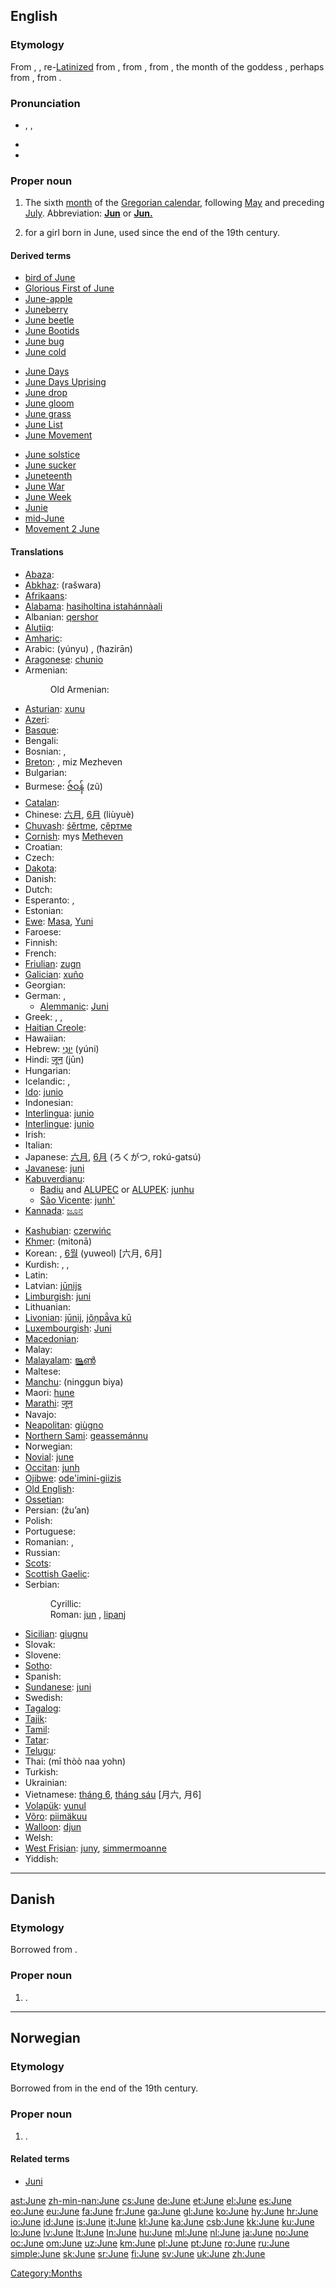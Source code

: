 {{also|june}}
==English==

===Etymology===
From {{etyl|enm|en}} {{term|jun|lang=enm}}, {{term|june|lang=enm}}, re-[[Latinize]]d from {{etyl|enm|en}} {{term|juyng|lang=enm}}, from {{etyl|fro|en}} {{term|juing|lang=fro}}, from {{etyl|la|en}} {{term|iunius|iūnius|lang=la}}, the month of the goddess {{term|Iuno||Juno|lang=la}}, perhaps from {{proto|Indo-European|juwngkos|lang=en}}, from {{proto|Indo-European|yeu-|vital force, youthful vigor|lang=en|title=}}.

===Pronunciation===
* {{enPR|jo͞on}}, {{IPA|/dʒuːn/|/dʒjuːn/}}, {{SAMPA|/dZu:n/}}
* {{audio|en-us-June.ogg|Audio (US)}}
* {{rhymes|uːn}}

===Proper noun===
{{en-proper noun|''plural:'' '''[[Junes]]'''}}

# The sixth [[month]] of the [[Gregorian calendar]], following [[May]] and preceding [[July]]. Abbreviation: '''[[Jun]]''' or '''[[Jun.]]'''
# {{given name|female|from=English}} for a girl born in June, used since the end of the 19th century.

====Derived terms====
{{rel-top3|Derived terms}}
* [[bird of June]]
* [[Glorious First of June]]
* [[June-apple]]
* [[Juneberry]]
* [[June beetle]]
* [[June Bootids]]
* [[June bug]]
* [[June cold]]
{{rel-mid3}}
* [[June Days]]
* [[June Days Uprising]]
* [[June drop]]
* [[June gloom]]
* [[June grass]]
* [[June List]]
* [[June Movement]]
{{rel-mid3}}
* [[June solstice]]
* [[June sucker]]
* [[Juneteenth]]
* [[June War]]
* [[June Week]]
* [[Junie]]
* [[mid-June]]
* [[w:Movement 2 June|Movement 2 June]]
{{rel-bottom}}

====Translations====
{{trans-top|sixth month of the Gregorian calendar}}
* [[Abaza]]: {{tø|abq|пхынхъа}}
* [[Abkhaz]]: {{Cyrl|[[рашәара]]}} (rašwara)
* [[Afrikaans]]: {{t+|af|Junie|xs=Afrikaans}}
* [[Alabama]]: [[hasiholtina istahánnàali]]
* Albanian: [[qershor]]
* [[Alutiiq]]: {{tø|ems|Naut'staat Iraluat}}
* [[Amharic]]: {{t|am|ጁን|tr=jun|sc=Ethi|xs=Amharic}}
* Arabic: {{Arab|[[يونيو|يُونْيُو]]}} (yúnyu) {{m}}, {{Arab|[[حزيران|حَزيرانٌ]]}} (ħazirān) {{m}}
* [[Aragonese]]: [[chunio]]
* Armenian: {{t+|hy|հունիս|tr=hunis}}
*: Old Armenian: {{t-|hy|յունիս|tr=yunis}}
* [[Asturian]]: [[xunu]]
* [[Azeri]]: {{t+|az|iyun|xs=Azeri}}
* [[Basque]]: {{t+|eu|ekain|xs=Basque}}
* Bengali: {{t+|bn|জুন|sc=Beng|xs=Bengali}}
* Bosnian: {{t-|bs|juni|m}}, {{t-|bs|jun|m}}
* [[Breton]]: {{t+|br|Mezheven|xs=Breton}}, miz Mezheven
* Bulgarian: {{t|bg|юни|m|tr=júni}}
* Burmese: [[ဇ်ဝန်]] (zũ)
* [[Catalan]]: {{t+|ca|juny|m}}
* Chinese: [[六月]], [[6月]] (liùyuè)
* [[Chuvash]]: [[śěrtme]], [[çĕртме]]
* [[Cornish]]: mys [[Metheven]]
* Croatian: {{t+|hr|lipanj}}
* Czech: {{t+|cs|červen|m}}
* [[Dakota]]: {{tø|dak|Wažuštecašawi}}
* Danish: {{t+|da|juni}}
* Dutch: {{t+|nl|juni}}
* Esperanto: {{t+|eo|junio|xs=Esperanto}},  {{t-|eo|Junio|xs=Esperanto}}
* Estonian: {{t+|et|juuni}}
* [[Ewe]]: [[Masa]], [[Yuni]]
* Faroese: {{t-|fo|juni|xs=Faroese}}
* Finnish: {{t+|fi|kesäkuu}}
* French: {{t+|fr|juin|m}}
* [[Friulian]]: [[zugn]] {{m}}
* [[Galician]]: [[xuño]] {{m}}
* Georgian: {{t-|ka|ივნისი|tr=ivnisi|sc=Geor|xs=Georgian}}
* German: {{t+|de|Juni|m}}, {{t+|de|Brachet|m}}
** [[Alemmanic]]: [[Juni]] {{m}}
* Greek: {{t+|el|Ιούνιος|m|tr=Ioúnios}}, {{t+|el|Ιούνης|m|tr=Ioúnis}}, {{i|month of the reaping}} {{t|el|Θεριστής|m|tr=Theristís}}
* [[Haitian Creole]]: {{tø|ht|jen}}
* Hawaiian: {{tø|haw|Iune}}
* Hebrew: [[יוני|יוּנִי]] (yúni)
* Hindi: [[जून]] (jūn)
* Hungarian: {{t+|hu|június}}
* Icelandic: {{t+|is|júní|m}}, {{t-|is|júnímánuður|m}}
* [[Ido]]: [[junio]]
* Indonesian: {{t-|id|juni|xs=Indonesian}}
* [[Interlingua]]: [[junio]]
* [[Interlingue]]: [[junio]]
* Irish: {{t+|ga|Meitheamh|xs=Irish}}
* Italian: {{t+|it|giugno|m}}
* Japanese: [[六月]], [[6月]] (ろくがつ, rokú-gatsú)
* [[Javanese]]: [[juni]]
* [[Kabuverdianu]]:
** [[Badiu]] and [[ALUPEC]] or [[ALUPEK]]: [[junhu]]
** [[São Vicente]]: [[junh']]
* [[Kannada]]: [[ಜೂನ]]
{{trans-mid}}
* [[Kashubian]]: [[czerwińc]]
* [[Khmer]]: {{Khmr|[[មិថុនា]]}} (mitonā)
* Korean: {{t+|ko|유월|tr=yuwol|sc=KOchar}}, [[6월]] (yuweol) [六月, 6月]
* Kurdish: {{t+|ku|pûşber|f}}, {{t+|ku|hezîran|f}}, {{t+|ku|xezîran|f}}
* Latin: {{t+|la|iunius|alt=iūnius}}
* Latvian: [[jūnijs]]
* [[Limburgish]]: [[juni]]
* Lithuanian: {{t+|lt|birželis|m|xs=Lithuanian}}
* [[Livonian]]: [[jūnij]], [[jõņpǟva kū]]
* [[Luxembourgish]]: [[Juni]]
* [[Macedonian]]: {{t+|mk|јуни|m|tr=júni}}
* Malay: {{t-|ms|jun|xs=Malay}}
* [[Malayalam]]: [[ജൂണ്‍]]
* Maltese: {{t-|mt|Ġunju|xs=Maltese}}
* [[Manchu]]: (ninggun biya)
* Maori: [[hune]]
* [[Marathi]]: [[जून]]
* Navajo: {{tø|nv|Yaʼiishjááshchilí}}
* [[Neapolitan]]: [[giùgno]]
* [[Northern Sami]]: [[geassemánnu]]
* Norwegian: {{t+|no|juni}}
* [[Novial]]: [[june]]
* [[Occitan]]: [[junh]] {{m}}
* [[Ojibwe]]: [[ode'imini-giizis]]
* [[Old English]]: {{t-|ang|se ærra liþa|m|alt=se ǣrra līþa|xs=Old English}}
* [[Ossetian]]: {{tø|os|июнь|tr=ijun'|sc=Cyrl|xs=Ossetian}}
* Persian: {{fa-Arab|[[ژوئن]]}} (žu’an)
* Polish: {{t+|pl|czerwiec|m}}
* Portuguese: {{t+|pt|junho|m}}
* Romanian: {{t+|ro|iunie}}, {{qualifier|pop}} {{t+|ro|cireşar}}
* Russian: {{t+|ru|июнь|m|tr=ijún’}}
* [[Scots]]: {{t|sco|Juin}}
* [[Scottish Gaelic]]: {{t|gd|Ògmhios|m}}
* Serbian:
*: Cyrillic: {{t+|sr|јун|m|sc=Cyrl}}
*: Roman:  [[jun#Serbian|jun]] {{m}}, [[lipanj]]
* [[Sicilian]]: [[giugnu]] {{m}}
* Slovak: {{t+|sk|jún|m}}
* Slovene: {{t|sl|júnij|m}}
* [[Sotho]]: {{t|st|Phupjane|xs=Sotho}}
* Spanish: {{t+|es|junio|m}}
* [[Sundanese]]: [[juni]]
* Swedish: {{t+|sv|juni}}
* [[Tagalog]]: {{t+|tl|Hunyo|xs=Tagalog}}
* [[Tajik]]: {{t-|tg|июн|tr=ijun|sc=Cyrl|xs=Tajik}}
* [[Tamil]]: {{t|ta|ஜூன்|xs=Tamil}}
* [[Tatar]]: {{t-|tt|yün|xs=Tatar}}
* [[Telugu]]: {{t|te|జూన్|tr=june}}
* Thai: {{Thai|[[มิถุนายน]]}} (mī thòò naa yohn)
* Turkish: {{t+|tr|haziran}}
* Ukrainian: {{t+|uk|червень|m|tr=čérwen’|xs=Ukrainian}}
* Vietnamese: [[tháng 6]], [[tháng sáu]] [月六, 月6]
* [[Volapük]]: [[yunul]]
* [[Võro]]: [[piimäkuu]]
* [[Walloon]]: [[djun]]
* Welsh: {{t-|cy|Mehefin|m|xs=Welsh}}
* [[West Frisian]]: [[juny]], [[simmermoanne]]
* Yiddish: {{t+|yi|יוני|m|tr=yuni|sc=yi-Hebr|xs=Yiddish}}
{{trans-bottom}}

[[Category:Months]]

----

==Danish==

===Etymology===
Borrowed from {{etyl|en|da}} {{l|en|June}}.

===Proper noun===
{{infl|da|proper noun}}

# {{given name|female|lang=da}}.

----

==Norwegian==

===Etymology===
Borrowed from {{etyl|en|no}} {{l|en|June}} in the end of the 19th century.

===Proper noun===
{{infl|no|proper noun}}

# {{given name|female|lang=no}}.

====Related terms====
* [[Juni]]

[[ast:June]]
[[zh-min-nan:June]]
[[cs:June]]
[[de:June]]
[[et:June]]
[[el:June]]
[[es:June]]
[[eo:June]]
[[eu:June]]
[[fa:June]]
[[fr:June]]
[[ga:June]]
[[gl:June]]
[[ko:June]]
[[hy:June]]
[[hr:June]]
[[io:June]]
[[id:June]]
[[is:June]]
[[it:June]]
[[kl:June]]
[[ka:June]]
[[csb:June]]
[[kk:June]]
[[ku:June]]
[[lo:June]]
[[lv:June]]
[[lt:June]]
[[ln:June]]
[[hu:June]]
[[ml:June]]
[[nl:June]]
[[ja:June]]
[[no:June]]
[[oc:June]]
[[om:June]]
[[uz:June]]
[[km:June]]
[[pl:June]]
[[pt:June]]
[[ro:June]]
[[ru:June]]
[[simple:June]]
[[sk:June]]
[[sr:June]]
[[fi:June]]
[[sv:June]]
[[uk:June]]
[[zh:June]]
